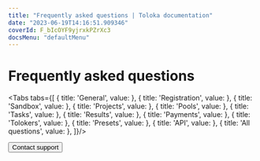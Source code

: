 ```yaml
---
title: "Frequently asked questions | Toloka documentation"
date: "2023-06-19T14:16:51.909346"
coverId: F_bIcOYF9yjrxkPZrXc3
docsMenu: "defaultMenu"
---
```



# Frequently asked questions

<Tabs tabs={[
  { title: 'General', value: <IndexList1/> },
  { title: 'Registration', value: <IndexList2/> },
  { title: 'Sandbox', value: <IndexList3/> },
  { title: 'Projects', value: <IndexList4/> },
  { title: 'Pools', value: <IndexList5/> },
  { title: 'Tasks', value: <IndexList6/> },
  { title: 'Results', value: <IndexList7/> },
  { title: 'Payments', value: <IndexList8/> },
  { title: 'Tolokers', value: <IndexList9/> },
  { title: 'Presets', value: <IndexList10/> },
  { title: 'API', value: <IndexList11/> },
  { title: 'All questions', value: <IndexList12/> },
]}/>

<Button themeColor="light" view="default" size="l" type="link" url="/docs/guide/troubleshooting/support?form-source=guide-faq-index">Contact support</Button>